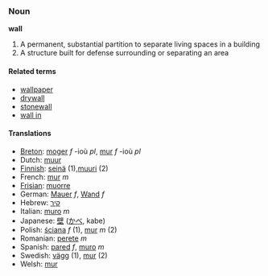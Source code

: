 ===Noun===
'''wall'''

#A permanent, substantial partition to separate living spaces in a building
#A structure built for defense surrounding or separating an area

==== Related terms ====
*[[wallpaper]]
*[[drywall]]
*[[stonewall]]
*[[wall in]]

====Translations====
*[[Breton]]: [[moger]] ''f'' -ioù ''pl'', [[mur]] ''f'' -ioù ''pl''
*Dutch: [[muur]]
*[[Finnish]]: [[seinä]] (1),[[muuri]] (2)
*French: [[mur]] ''m''
*[[Frisian]]: [[muorre]]
*German: [[Mauer]] ''f'', [[Wand]] ''f''
*Hebrew: [[קיר]]
*Italian: [[muro]] ''m''
*Japanese: [[壁]] ([[かべ]], kabe)
*Polish: [[ściana]] ''f'' (1), [[mur]] ''m'' (2)
*Romanian: [[perete]] ''m''
*Spanish: [[pared]] ''f'', [[muro]] ''m''
*Swedish: [[vägg]] (1), [[mur]] (2)
*Welsh: [[mur]]